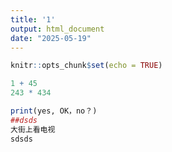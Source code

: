 ```yaml
---
title: '1'
output: html_document
date: "2025-05-19"
---
```


```r
knitr::opts_chunk$set(echo = TRUE)
```

```r
1 + 45
243 * 434

print(yes, OK，no？)
##dsds
大街上看电视
sdsds
```

